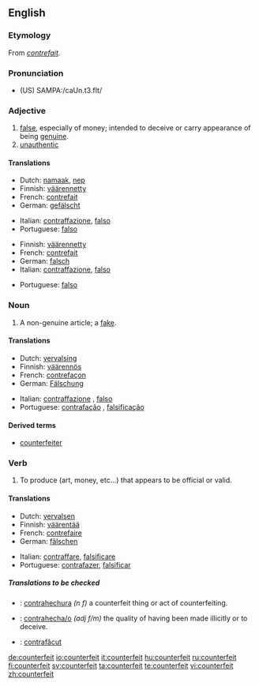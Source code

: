 {{wikipedia|dab=counterfeit}}
==English==
===Etymology===
From {{OF.}} ''[[contrefait]]''.

===Pronunciation===
*(US) SAMPA:/caUn.t3.fIt/

===Adjective===
{{en-adj|-}}

# [[false]], especially of money; intended to deceive or carry appearance of being [[genuine]].
# [[unauthentic]]

====Translations====
{{trans-top|intended to deceive or carry appearance of being genuine}}
*Dutch: [[namaak]], [[nep]]
*Finnish: [[väärennetty]]
*French: [[contrefait]]
*German: [[gefälscht]]
{{trans-mid}}
*Italian: [[contraffazione]], [[falso]]
*Portuguese: [[falso]]
{{trans-bottom}}

{{trans-top|unauthentic}}
*Finnish: [[väärennetty]]
*French: [[contrefait]]
*German: [[falsch]]
*Italian: [[contraffazione]], [[falso]]
{{trans-mid}}
*Portuguese: [[falso]]
{{trans-bottom}}

===Noun===
{{en-noun}}

# A non-genuine article; a [[fake]].

====Translations====
{{trans-top|a fake}}
*Dutch: [[vervalsing]]
*Finnish: [[väärennös]]
*French: [[contrefaçon]]
*German: [[Fälschung]] {{f}}
{{trans-mid}}
*Italian: [[contraffazione]] {{f}}, [[falso]] {{m}}
*Portuguese: [[contrafação]] {{f}}, [[falsificação]] {{f}}
{{trans-bottom}}

====Derived terms====
* [[counterfeiter]]

===Verb===
{{en-verb}}

# To produce (art, money, etc...) that appears to be official or valid.

====Translations====
{{trans-top|To produce something that appears to be official or valid}}
*Dutch: [[vervalsen]]
*Finnish: [[väärentää]]
*French: [[contrefaire]]
*German: [[fälschen]]
{{trans-mid}}
*Italian: [[contraffare]], [[falsificare]]
*Portuguese: [[contrafazer]], [[falsificar]]
{{trans-bottom}}

=====Translations to be checked=====
{{checktrans}}
{{top}}
*{{ttbc|Spanish}}: [[contrahechura]] ''(n f)'' a counterfeit thing or act of counterfeiting.
*{{ttbc|Spanish}}: [[contrahecha/o]] ''(adj f/m)'' the quality of having been made illicitly or to deceive.
{{mid}}
*{{ttbc|Romanian}}: [[contrafăcut]]
{{bottom}}

[[de:counterfeit]]
[[io:counterfeit]]
[[it:counterfeit]]
[[hu:counterfeit]]
[[ru:counterfeit]]
[[fi:counterfeit]]
[[sv:counterfeit]]
[[ta:counterfeit]]
[[te:counterfeit]]
[[vi:counterfeit]]
[[zh:counterfeit]]